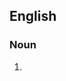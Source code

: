 {{also|panel vans}}

==English==

===Noun===
{{head|en|noun plural form}}

# {{plural of|panelvan|lang=en}}